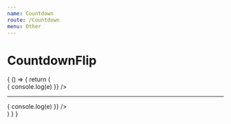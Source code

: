 ```yaml
---
name: Countdown
route: /Countdown
menu: Other
---
```




# CountdownFlip

<PropsTable of={CountdownFlip} />

<Playground className="bg_default">
  {
    () => {
      return (
        <div>
          <CountdownFlip
            start={66}
            height={40}
            width={60}
            onTimeout={e => {
              console.log(e)
            }} />
          <hr />
          <CountdownFlip
            start={66}
            needProgress
            onTimeout={e => {
              console.log(e)
            }} />
        </div>
      )
    }
  }
</Playground>
